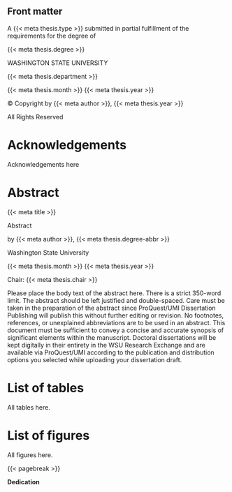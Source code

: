 
## Front matter

::: {custom-style="Centered"}

A {{< meta thesis.type >}} submitted in partial fulfillment of
the requirements for the degree of

[{{< meta thesis.degree >}}]{custom-style="allcaps"}

WASHINGTON STATE UNIVERSITY

{{< meta thesis.department >}}

[{{< meta thesis.month >}} {{< meta thesis.year >}}]{custom-style="allcaps"}

© Copyright by [{{< meta author >}}, {{< meta thesis.year >}}]{custom-style="allcaps"}

All Rights Reserved
:::

# Acknowledgements

Acknowledgements here

# Abstract

::: {custom-style="Centered"}
[{{< meta title >}}]{custom-style="allcaps"}

Abstract

by {{< meta author >}}, {{< meta thesis.degree-abbr >}}

Washington State University

{{< meta thesis.month >}} {{< meta thesis.year >}}

Chair: {{< meta thesis.chair >}}
:::

Please place the body text of the abstract here. There is a strict 350-word limit. The abstract should be left justified and double-spaced. Care must be taken in the preparation of the abstract since ProQuest/UMI Dissertation Publishing will publish this without further editing or revision. No footnotes, references, or unexplained abbreviations are to be used in an abstract. This document must be sufficient to convey a concise and accurate synopsis of significant elements within the manuscript. Doctoral dissertations will be kept digitally in their entirety in the WSU Research Exchange and are available via ProQuest/UMI according to the publication and distribution options you selected while uploading your dissertation draft.

# List of tables

All tables here.

# List of figures

All figures here.

{{< pagebreak >}}

::: {custom-style="Centered"}
**Dedication**
:::
